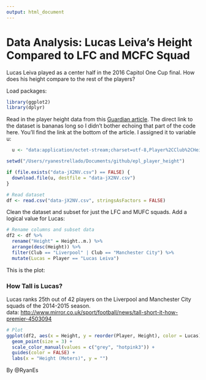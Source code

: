 ```yaml
---
output: html_document
---
```


# Data Analysis: Lucas Leiva's Height Compared to LFC and MCFC Squad
Lucas Leiva played as a center half in the 2016 Capitol One Cup final. How does 
his height compare to the rest of the players?

Load packages:
```r
library(ggplot2)
library(dplyr)
```

Read in the player height data from this [Guardian article](http://www.mirror.co.uk/sport/football/news/tall-short-it-how-premier-4503094). The direct link to the dataset is bananas long so I didn't bother echoing 
that part of the code here. You'll find the link at the bottom of the article. 
I assigned it to variable u:

```r
  u <- "data:application/octet-stream;charset=utf-8,Player%2CClub%2CHeight%20(m)%0AFraser%20Forster%2CSouthampton%2C2.01%0APeter%20Crouch%2CStoke%2C2.01%0APer%20Mertesacker%2CArsenal%2C1.98%0AAsmir%20Begovic%2CStoke%2C1.98%0AJoe%20Hart%2CManchester%20City%2C1.96%0APetr%20Cech%2CChelsea%2C1.96%0AWojciech%20Szczesny%2CArsenal%2C1.96%0AJonas%20Olsson%2CWest%20Brom%2C1.95%0ABrede%20Hangeland%2CCrystal%20Palace%2C1.95%0AFederico%20Fazio%2CTottenham%2C1.95%0AChris%20Smalling%2CManchester%20United%2C1.94%0AMarouane%20Fellaini%2CManchester%20United%2C1.94%0ANemanja%20Matic%2CChelsea%2C1.94%0ABrad%20Guzan%2CAston%20Villa%2C1.93%0AGraziano%20Pelle%2CSouthampton%2C1.93%0ASimon%20Mignolet%2CLiverpool%2C1.93%0ASylvain%20Distin%2CEverton%2C1.93%0AGary%20Cahill%2CChelsea%2C1.93%0AEdin%20Dzeko%2CManchester%20City%2C1.93%0AFlorin%20Gardos%2CSouthampton%2C1.93%0AJason%20Shackell%2CBurnley%2C1.93%0AGeorgios%20Samaras%2CWest%20Brom%2C1.93%0ABen%20Foster%2CWest%20Brom%2C1.93%0AAlex%20McCarthy%2CQPR%2C1.93%0AOlivier%20Giroud%2CArsenal%2C1.92%0AMarko%20Arnautovic%2CStoke%2C1.92%0ADavid%20de%20Gea%2CManchester%20United%2C1.92%0ABoaz%20Myhill%2CWest%20Brom%2C1.91%0AConnor%20Wickham%2CSunderland%2C1.91%0ADamien%20Delaney%2CCrystal%20Palace%2C1.91%0AMichael%20Williamson%2CNewcastle%2C1.91%0ACarlton%20Cole%2CWest%20Ham%2C1.91%0AGeoff%20Cameron%2CStoke%2C1.91%0ASantiago%20Vergini%2CSunderland%2C1.91%0AEmmanuel%20Adebayor%2CTottenham%2C1.91%0AMartin%20Skrtel%2CLiverpool%2C1.91%0AChris%20Wood%2CLeicester%2C1.91%0AMartin%20Kelly%2CCrystal%20Palace%2C1.91%0ASteven%20Caulker%2CQPR%2C1.91%0ARyan%20Shawcross%2CStoke%2C1.91%0AJohn%20O'Shea%2CSunderland%2C1.91%0AJames%20Tomkins%2CWest%20Ham%2C1.91%0AYaya%20Sanogo%2CArsenal%2C1.91%0ARomelu%20Lukaku%2CEverton%2C1.9%0AJoleon%20Lescott%2CWest%20Brom%2C1.9%0AWinston%20Reid%2CWest%20Ham%2C1.9%0AVincent%20Kompany%2CManchester%20City%2C1.9%0APhilippe%20Senderos%2CAston%20Villa%2C1.9%0ALukasz%20Fabianski%2CSwansea%2C1.9%0AFederico%20Fernandez%2CSwansea%2C1.9%0AChristian%20Benteke%2CAston%20Villa%2C1.9%0AAdrian%2CWest%20Ham%2C1.9%0ALeonardo%20Ulloa%2CLeicester%2C1.9%0ASteven%20N'Zonzi%2CStoke%2C1.9%0ASammy%20Ameobi%2CNewcastle%2C1.9%0ADidier%20Drogba%2CChelsea%2C1.89%0AYaya%20Toure%2CManchester%20City%2C1.89%0AMario%20Balotelli%2CLiverpool%2C1.89%0AJan%20Vertonghen%2CTottenham%2C1.89%0ACheikhou%20Kouyate%2CWest%20Ham%2C1.89%0ARio%20Ferdinand%2CQPR%2C1.89%0AMile%20Jedinak%2CCrystal%20Palace%2C1.89%0AEtienne%20Capoue%2CTottenham%2C1.89%0ARon%20Vlaar%2CAston%20Villa%2C1.89%0ARicardo%20Vaz%20Te%2CWest%20Ham%2C1.89%0AMaya%20Yoshida%2CSouthampton%2C1.89%0ARoss%20Barkley%2CEverton%2C1.89%0ARichard%20Dunne%2CQPR%2C1.88%0AGuy%20Demel%2CWest%20Ham%2C1.88%0ATom%20Heaton%2CBurnley%2C1.88%0ADiego%20Costa%2CChelsea%2C1.88%0AYannick%20Bolasie%2CCrystal%20Palace%2C1.88%0ADejan%20Lovren%2CLiverpool%2C1.88%0ACharlie%20Austin%2CQPR%2C1.88%0AAngel%20Rangel%2CSwansea%2C1.88%0AJohn%20Obi%20Mikel%2CChelsea%2C1.88%0AJames%20Collins%2CWest%20Ham%2C1.88%0ASteven%20Taylor%2CNewcastle%2C1.88%0AVito%20Mannone%2CSunderland%2C1.88%0AJack%20Rodwell%2CSunderland%2C1.88%0AMarc%20Wilson%2CStoke%2C1.88%0ALeroy%20Fer%2CQPR%2C1.88%0ADavid%20Meyler%2CHull%2C1.88%0ACraig%20Dawson%2CWest%20Brom%2C1.88%0AEldin%20Jakupovic%2CHull%2C1.88%0ARickie%20Lambert%2CLiverpool%2C1.88%0AJonny%20Evans%2CManchester%20United%2C1.88%0AFilipe%20Luis%2CChelsea%2C1.88%0ACurtis%20Davies%2CHull%2C1.88%0AAndreas%20Weimann%2CAston%20Villa%2C1.88%0AVictor%20Wanyama%2CSouthampton%2C1.88%0AScott%20Dann%2CCrystal%20Palace%2C1.88%0AMichael%20Dawson%2CHull%2C1.88%0ADaniel%20Sturridge%2CLiverpool%2C1.88%0ACiaran%20Clark%2CAston%20Villa%2C1.88%0ANathan%20Baker%2CAston%20Villa%2C1.88%0ATim%20Krul%2CNewcastle%2C1.88%0AHugo%20Lloris%2CTottenham%2C1.88%0ARicardo%20Alvarez%2CSunderland%2C1.88%0AJohn%20Stones%2CEverton%2C1.88%0AEric%20Dier%2CTottenham%2C1.88%0ARobert%20Green%2CQPR%2C1.87%0AJohn%20Terry%2CChelsea%2C1.87%0ATim%20Howard%2CEverton%2C1.87%0ANikica%20Jelavic%2CHull%2C1.87%0AMoussa%20Sissoko%2CNewcastle%2C1.87%0AAleksandar%20Kolarov%2CManchester%20City%2C1.87%0AMamadou%20Sakho%2CLiverpool%2C1.87%0AJose%20Fonte%2CSouthampton%2C1.87%0ANacer%20Chadli%2CTottenham%2C1.87%0AMarcos%20Rojo%2CManchester%20United%2C1.87%0AKi%20Sung-Yueng%2CSwansea%2C1.87%0ALeandro%20Bacuna%2CAston%20Villa%2C1.87%0ASandro%2CQPR%2C1.87%0AEliaquim%20Mangala%2CManchester%20City%2C1.87%0ANabil%20Bentaleb%2CTottenham%2C1.87%0AJulian%20Speroni%2CCrystal%20Palace%2C1.86%0AToby%20Alderweireld%2CSouthampton%2C1.86%0AWilly%20Caballero%2CManchester%20City%2C1.86%0AGylfi%20Sigurdsson%2CSwansea%2C1.86%0AGeorge%20Boyd%2CBurnley%2C1.86%0AGabriel%20Obertan%2CNewcastle%2C1.86%0AAndre%20Wisdom%2CWest%20Brom%2C1.86%0ARitchie%20de%20Laet%2CLeicester%2C1.86%0AAshley%20Barnes%2CBurnley%2C1.86%0ASteven%20Fletcher%2CSunderland%2C1.86%0ALaurent%20Koscielny%2CArsenal%2C1.86%0AWes%20Morgan%2CLeicester%2C1.85%0ABranislav%20Ivanovic%2CChelsea%2C1.85%0ATom%20Thorpe%2CManchester%20United%2C1.85%0ALiam%20Moore%2CLeicester%2C1.85%0AChris%20Brunt%2CWest%20Brom%2C1.85%0ANiko%20Kranjcar%2CQPR%2C1.85%0ACharlie%20Adam%2CStoke%2C1.85%0ASteve%20Harper%2CHull%2C1.85%0ASteven%20Gerrard%2CLiverpool%2C1.85%0AMousa%20Dembele%2CTottenham%2C1.85%0AArmand%20Traore%2CQPR%2C1.85%0ADaryl%20Janmaat%2CNewcastle%2C1.85%0AJonjo%20Shelvey%2CSwansea%2C1.85%0ALoic%20Remy%2CChelsea%2C1.85%0AVictor%20Anichebe%2CWest%20Brom%2C1.85%0AMame%20Biram%20Diouf%2CStoke%2C1.85%0AJozy%20Altidore%2CSunderland%2C1.85%0AAlejandro%20Faurlin%2CQPR%2C1.85%0ALukas%20Jutkiewicz%2CBurnley%2C1.85%0AAshley%20Richards%2CSwansea%2C1.85%0AWes%20Brown%2CSunderland%2C1.85%0ACarl%20Jenkinson%2CWest%20Ham%2C1.85%0ASiem%20de%20Jong%2CNewcastle%2C1.85%0ABobby%20Zamora%2CQPR%2C1.85%0ALuke%20Shaw%2CManchester%20United%2C1.85%0ANathaniel%20Chalobah%2CBurnley%2C1.85%0AAlexandre%20Song%2CWest%20Ham%2C1.85%0AChris%20Baird%2CWest%20Brom%2C1.85%0AMichael%20Duff%2CBurnley%2C1.85%0ADanny%20Welbeck%2CArsenal%2C1.85%0AAlan%20Hutton%2CAston%20Villa%2C1.85%0APhil%20Jones%2CManchester%20United%2C1.85%0AMarouane%20Chamakh%2CCrystal%20Palace%2C1.85%0AAbel%20Hernandez%2CHull%2C1.85%0AFrank%20Lampard%2CManchester%20City%2C1.84%0AErik%20Pieters%2CStoke%2C1.84%0AEmre%20Can%2CLiverpool%2C1.84%0AMohamed%20Diame%2CHull%2C1.84%0AMarti%C2%ADn%20Demichelis%2CManchester%20City%2C1.84%0AAntolin%20Alcaraz%2CEverton%2C1.84%0ADiafra%20Sakho%2CWest%20Ham%2C1.84%0AJordi%20Amat%2CSwansea%2C1.84%0ABafetimbi%20Gomis%2CSwansea%2C1.84%0AJose%20Enrique%2CLiverpool%2C1.84%0AJames%20Wilson%2CManchester%20United%2C1.84%0ANedum%20Onuoha%2CQPR%2C1.83%0ADarron%20Gibson%2CEverton%2C1.83%0AKevin%20Nolan%2CWest%20Ham%2C1.83%0APhil%20Jagielka%2CEverton%2C1.83%0ADarren%20Fletcher%2CManchester%20United%2C1.83%0AWilliam%20Buckley%2CSunderland%2C1.83%0ADavid%20Jones%2CBurnley%2C1.83%0AErik%20Lamela%2CTottenham%2C1.83%0AStevan%20Jovetic%2CManchester%20City%2C1.83%0AJonathan%20Walters%2CStoke%2C1.83%0AGareth%20Barry%2CEverton%2C1.83%0AAshley%20Williams%2CSwansea%2C1.83%0AGaston%20Rami%C2%ADrez%2CHull%2C1.83%0ABilly%20Jones%2CSunderland%2C1.83%0AKasper%20Schmeichel%2CLeicester%2C1.83%0ATyler%20Blackett%2CManchester%20United%2C1.83%0AMesut%20Ozil%2CArsenal%2C1.83%0AFernando%2CManchester%20City%2C1.83%0AKarl%20Henry%2CQPR%2C1.83%0AMatthew%20James%2CLeicester%2C1.83%0AMatthew%20Phillips%2CQPR%2C1.83%0AAndy%20King%2CLeicester%2C1.83%0AVlad%20Chiriches%2CTottenham%2C1.83%0AEzekiel%20Fryers%2CCrystal%20Palace%2C1.83%0ADean%20Hammond%2CLeicester%2C1.83%0AAllan%20McGregor%2CHull%2C1.83%0AAdlene%20Guedioura%2CCrystal%20Palace%2C1.83%0AKolo%20Toure%2CLiverpool%2C1.83%0AJoe%20Ledley%2CCrystal%20Palace%2C1.83%0APapiss%20Demba%20Cisse%2CNewcastle%2C1.83%0AClint%20Hill%2CQPR%2C1.83%0AAndre%20Schurrle%2CChelsea%2C1.83%0ADean%20Marney%2CBurnley%2C1.83%0APaul%20McShane%2CHull%2C1.83%0ARobin%20van%20Persie%2CManchester%20United%2C1.83%0AJack%20Cork%2CSouthampton%2C1.83%0AGary%20Taylor-Fletcher%2CLeicester%2C1.83%0ACalum%20Chambers%2CArsenal%2C1.83%0AHarry%20Kane%2CTottenham%2C1.83%0AMikel%20Arteta%2CArsenal%2C1.83%0AFabricio%20Coloccini%2CNewcastle%2C1.83%0AWilfried%20Bony%2CSwansea%2C1.82%0ALukas%20Podolski%2CArsenal%2C1.82%0ARobert%20Snodgrass%2CHull%2C1.82%0AEmmanuel%20Riviere%2CNewcastle%2C1.82%0ACarlos%20Sanchez%2CAston%20Villa%2C1.82%0ASebastien%20Pocognoli%2CWest%20Brom%2C1.82%0AYounes%20Kaboul%2CTottenham%2C1.82%0APeter%20Odemwingie%2CStoke%2C1.82%0AYun%20Suk-Young%2CQPR%2C1.82%0AAnder%20Herrera%2CManchester%20United%2C1.82%0AJordan%20Henderson%2CLiverpool%2C1.82%0AAndros%20Townsend%2CTottenham%2C1.81%0AAntonio%20Valencia%2CManchester%20United%2C1.81%0AClaudio%20Yacob%2CWest%20Brom%2C1.81%0APaulinho%2CTottenham%2C1.81%0ADusan%20Tadic%2CSouthampton%2C1.81%0AMassadio%20Haidara%2CNewcastle%2C1.81%0ATyias%20Browning%2CEverton%2C1.81%0AAly%20Cissokho%2CAston%20Villa%2C1.81%0AMorgan%20Schneiderlin%2CSouthampton%2C1.81%0ABen%20Davies%2CTottenham%2C1.81%0AAhmed%20Elmohamady%2CHull%2C1.8%0ATom%20Huddlestone%2CHull%2C1.8%0AJoel%20Ward%2CCrystal%20Palace%2C1.8%0AMuhamed%20Besic%2CEverton%2C1.8%0ABenjamin%20Stambouli%2CTottenham%2C1.8%0AGlenn%20Whelan%2CStoke%2C1.8%0AKevin%20Doyle%2CCrystal%20Palace%2C1.8%0ABen%20Hamer%2CLeicester%2C1.8%0AJake%20Livermore%2CHull%2C1.8%0ADavid%20Nugent%2CLeicester%2C1.8%0AJavier%20Manquillo%2CLiverpool%2C1.8%0AStephen%20Ward%2CBurnley%2C1.8%0AAdnan%20Januzaj%2CManchester%20United%2C1.8%0ASteven%20Reid%2CBurnley%2C1.8%0ADiego%20Poyet%2CWest%20Ham%2C1.8%0APhil%20Bardsley%2CStoke%2C1.8%0ABen%20Mee%2CBurnley%2C1.8%0ADarren%20Bent%2CAston%20Villa%2C1.8%0AAlex%20Bruce%2CHull%2C1.8%0AJames%20McCarthy%2CEverton%2C1.8%0ADaley%20Blind%2CManchester%20United%2C1.8%0AJason%20Davidson%2CWest%20Brom%2C1.8%0AAlex%20Oxlade-Chamberlain%2CArsenal%2C1.8%0AAngel%20Di%20Mari%C2%ADa%2CManchester%20United%2C1.8%0AMark%20Noble%2CWest%20Ham%2C1.8%0AJames%20Chester%2CHull%2C1.8%0AAdrian%20Mariappa%2CCrystal%20Palace%2C1.8%0ARamires%2CChelsea%2C1.8%0ABrown%20Ideye%2CWest%20Brom%2C1.8%0AJoey%20O'Brien%2CWest%20Ham%2C1.8%0AAdel%20Taarabt%2CQPR%2C1.8%0ADwight%20Tiendalli%2CSwansea%2C1.8%0AMarvin%20Emnes%2CSwansea%2C1.8%0AWilfried%20Zaha%2CCrystal%20Palace%2C1.8%0AAshley%20Young%2CManchester%20United%2C1.8%0AStewart%20Downing%2CWest%20Ham%2C1.8%0ARyan%20Bertrand%2CSouthampton%2C1.79%0ASamuel%20Eto'o%2CEverton%2C1.79%0ALucas%20Leiva%2CLiverpool%2C1.79%0AMarc%20Muniesa%2CStoke%2C1.79%0ARoberto%20Soldado%2CTottenham%2C1.79%0AKevin%20Mirallas%2CEverton%2C1.79%0AFernandinho%2CManchester%20City%2C1.79%0AOscar%2CChelsea%2C1.79%0AAyoze%20Perez%2CNewcastle%2C1.79%0ARiyad%20Mahrez%2CLeicester%2C1.79%0AMarvin%20Sordell%2CBurnley%2C1.78%0AWayne%20Rooney%2CManchester%20United%2C1.78%0ASaido%20Berahino%2CWest%20Brom%2C1.78%0ALee%20Cattermole%2CSunderland%2C1.78%0ACraig%20Gardner%2CWest%20Brom%2C1.78%0AGabriel%20Agbonlahor%2CAston%20Villa%2C1.78%0AJamie%20Vardy%2CLeicester%2C1.78%0ACesar%20Azpilicueta%2CChelsea%2C1.78%0AEmmanuel%20Mayuka%2CSouthampton%2C1.78%0AJordi%20Gomez%2CSunderland%2C1.78%0ADanny%20Simpson%2CLeicester%2C1.78%0ADanny%20Ings%2CBurnley%2C1.78%0AMatthew%20Taylor%2CBurnley%2C1.78%0AFabio%20Borini%2CLiverpool%2C1.78%0ASteven%20Naismith%2CEverton%2C1.78%0AJeffrey%20Schlupp%2CLeicester%2C1.78%0AAiden%20McGeady%2CEverton%2C1.78%0ANacho%20Monreal%2CArsenal%2C1.78%0ALiam%20Rosenior%2CHull%2C1.78%0ALloyd%20Isgrove%2CSouthampton%2C1.78%0AKieran%20Trippier%2CBurnley%2C1.78%0AJoel%20Campbell%2CArsenal%2C1.78%0AScott%20Arfield%2CBurnley%2C1.78%0ASebastian%20Larsson%2CSunderland%2C1.78%0AShane%20Long%2CSouthampton%2C1.78%0AKieran%20Gibbs%2CArsenal%2C1.78%0AGlen%20Johnson%2CLiverpool%2C1.78%0ASteve%20Sidwell%2CStoke%2C1.78%0APaul%20Konchesky%2CLeicester%2C1.78%0AJack%20Grealish%2CAston%20Villa%2C1.78%0AMathieu%20Flamini%2CArsenal%2C1.78%0ASeamus%20Coleman%2CEverton%2C1.78%0ATom%20Ince%2CHull%2C1.78%0APaul%20Dummett%2CNewcastle%2C1.78%0ATomas%20Rosicky%2CArsenal%2C1.78%0AAndrew%20Robertson%2CHull%2C1.78%0AJames%20Morrison%2CWest%20Brom%2C1.78%0AEsteban%20Cambiasso%2CLeicester%2C1.77%0AMathieu%20Debuchy%2CArsenal%2C1.77%0AVictor%20Moses%2CStoke%2C1.77%0APatrick%20van%20Aanholt%2CSunderland%2C1.77%0AHector%20Belleri%C2%ADn%2CArsenal%2C1.77%0ADwight%20Gayle%2CCrystal%20Palace%2C1.77%0AMauricio%20Isla%2CQPR%2C1.77%0AFalcao%2CManchester%20United%2C1.77%0ATom%20Carroll%2CSwansea%2C1.77%0AAaron%20Ramsey%2CArsenal%2C1.77%0AHatem%20Ben%20Arfa%2CHull%2C1.77%0AYoussuf%20Mulumbu%2CWest%20Brom%2C1.77%0AYoan%20Gouffran%2CNewcastle%2C1.76%0AMauro%20Zarate%2CWest%20Ham%2C1.76%0ABacary%20Sagna%2CManchester%20City%2C1.76%0ARobbie%20Brady%2CHull%2C1.76%0AJack%20Colback%2CNewcastle%2C1.76%0AAnderson%2CManchester%20United%2C1.76%0AMorgan%20Amalfitano%2CWest%20Ham%2C1.76%0AStephen%20Ireland%2CStoke%2C1.76%0AGai%C2%ABl%20Clichy%2CManchester%20City%2C1.76%0ACheick%20Tiote%2CNewcastle%2C1.75%0AWillian%2CChelsea%2C1.75%0ASamir%20Nasri%2CManchester%20City%2C1.75%0ACesc%20Fabregas%2CChelsea%2C1.75%0ADaniel%20Drinkwater%2CLeicester%2C1.75%0ALiam%20Bridcutt%2CSunderland%2C1.75%0AKyle%20Naughton%2CTottenham%2C1.75%0AMohamed%20Salah%2CChelsea%2C1.75%0AChristian%20Eriksen%2CTottenham%2C1.75%0ATony%20Hibbert%2CEverton%2C1.75%0ARavel%20Morrison%2CWest%20Ham%2C1.75%0AJames%20Milner%2CManchester%20City%2C1.75%0AEduardo%20Vargas%2CQPR%2C1.75%0ASadio%20Mane%2CSouthampton%2C1.75%0ARyan%20Mason%2CTottenham%2C1.75%0ANathaniel%20Clyne%2CSouthampton%2C1.75%0AAshley%20Westwood%2CAston%20Villa%2C1.75%0ATom%20Cleverley%2CAston%20Villa%2C1.75%0AMarc%20Albrighton%2CLeicester%2C1.75%0ARolando%20Aarons%2CNewcastle%2C1.75%0AGraham%20Dorrans%2CWest%20Brom%2C1.75%0ANeil%20Taylor%2CSwansea%2C1.75%0AJordon%20Mutch%2CQPR%2C1.75%0ALazar%20Markovic%2CLiverpool%2C1.75%0AAdam%20Johnson%2CSunderland%2C1.75%0AJoe%20Cole%2CAston%20Villa%2C1.75%0AEnner%20Valencia%2CWest%20Ham%2C1.74%0APablo%20Zabaleta%2CManchester%20City%2C1.74%0AFabian%20Delph%2CAston%20Villa%2C1.74%0ARafael%2CManchester%20United%2C1.73%0AEden%20Hazard%2CChelsea%2C1.73%0AAdam%20Lallana%2CLiverpool%2C1.73%0ADanny%20Rose%2CTottenham%2C1.73%0AKieran%20Richardson%2CAston%20Villa%2C1.73%0AMichael%20Kightly%2CBurnley%2C1.73%0ASergio%20Aguero%2CManchester%20City%2C1.73%0ASteven%20Davis%2CSouthampton%2C1.73%0AJason%20Puncheon%2CCrystal%20Palace%2C1.73%0AJunior%20Hoilett%2CQPR%2C1.73%0ACristian%20Gamboa%2CWest%20Brom%2C1.73%0AMatthew%20Jarvis%2CWest%20Ham%2C1.73%0ASteven%20Pienaar%2CEverton%2C1.73%0ALeon%20Osman%2CEverton%2C1.73%0AJames%20Ward-Prowse%2CSouthampton%2C1.73%0AStuart%20O'Keefe%2CCrystal%20Palace%2C1.73%0ASone%20Aluko%2CHull%2C1.73%0AFraizer%20Campbell%2CCrystal%20Palace%2C1.72%0AStephane%20Sessegnon%2CWest%20Brom%2C1.72%0APatrick%20McNair%2CManchester%20United%2C1.72%0AJoey%20Barton%2CQPR%2C1.72%0AAnthony%20Knockaert%2CLeicester%2C1.72%0ABryan%20Oviedo%2CEverton%2C1.72%0AJack%20Wilshere%2CArsenal%2C1.72%0AChristian%20Atsu%2CEverton%2C1.72%0AMichael%20Keane%2CBurnley%2C1.72%0ARemy%20Cabella%2CNewcastle%2C1.72%0AOussama%20Assaidi%2CStoke%2C1.72%0APhilippe%20Coutinho%2CLiverpool%2C1.71%0ALeighton%20Baines%2CEverton%2C1.7%0ACharles%20N'Zogbia%2CAston%20Villa%2C1.7%0ARaheem%20Sterling%2CLiverpool%2C1.7%0AJefferson%20Montero%2CSwansea%2C1.7%0ADavid%20Silva%2CManchester%20City%2C1.7%0AAaron%20Cresswell%2CWest%20Ham%2C1.7%0AAlberto%20Moreno%2CLiverpool%2C1.7%0ABojan%2CStoke%2C1.7%0AWayne%20Routledge%2CSwansea%2C1.7%0AJuan%20Mata%2CManchester%20United%2C1.7%0AJesus%20Navas%2CManchester%20City%2C1.7%0ABarry%20Bannan%2CCrystal%20Palace%2C1.7%0ASantiago%20Cazorla%2CArsenal%2C1.68%0AJames%20McArthur%2CCrystal%20Palace%2C1.68%0ASebastian%20Blanco%2CWest%20Brom%2C1.68%0AVurnon%20Anita%2CNewcastle%2C1.68%0ARoss%20Wallace%2CBurnley%2C1.68%0AAlexis%20Sanchez%2CArsenal%2C1.68%0AJoe%20Allen%2CLiverpool%2C1.68%0AStephen%20Quinn%2CHull%2C1.68%0AJesse%20Lingard%2CManchester%20United%2C1.68%0AEmanuele%20Giaccherini%2CSunderland%2C1.67%0AAaron%20Lennon%2CTottenham%2C1.65%0ANathan%20Dyer%2CSwansea%2C1.65"
```

```r
setwd("/Users/ryanestrellado/Documents/github/epl_player_height")

if (file.exists("data-jX2NV.csv") == FALSE) {
  download.file(u, destfile = "data-jX2NV.csv")
}

# Read dataset
df <- read.csv("data-jX2NV.csv", stringsAsFactors = FALSE)
```

Clean the dataset and subset for just the LFC and MUFC squads. Add a logical 
value for Lucas:

```r
# Rename columns and subset data
df2 <- df %>%
  rename("Height" = Height..m.) %>%
  arrange(desc(Height)) %>%
  filter(Club == "Liverpool" | Club == "Manchester City") %>%
  mutate(Lucas = Player == "Lucas Leiva")
```

This is the plot:

### How Tall is Lucas?
Lucas ranks 25th out of 42 players on the Liverpool and Manchester City squads of the 2014-2015 season.  
data: [http://www.mirror.co.uk/sport/football/news/tall-short-it-how-premier-4503094](http://www.mirror.co.uk/sport/football/news/tall-short-it-how-premier-4503094)

```r
# Plot
ggplot(df2, aes(x = Height, y = reorder(Player, Height), color = Lucas)) +
  geom_point(size = 3) +
  scale_color_manual(values = c("grey", "hotpink3")) +
  guides(color = FALSE) +
  labs(x = "Height (Meters)", y = "")
```

By @RyanEs